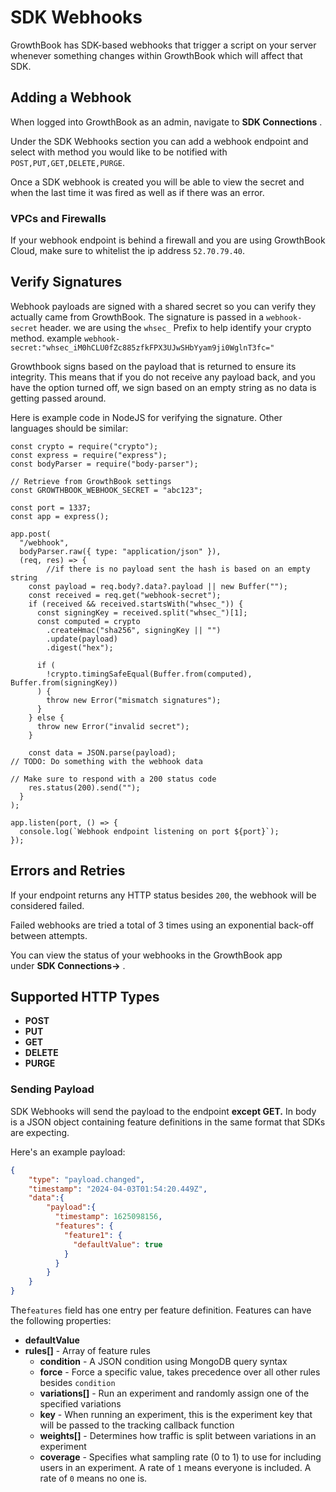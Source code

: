# SDK Webhooks

GrowthBook has SDK-based webhooks that trigger a script on your server whenever something changes within GrowthBook which will affect that SDK.

## **Adding a Webhook[](http://localhost:3200/app/webhooks/event-webhooks#adding-a-webhook)**

When logged into GrowthBook as an admin, navigate to **SDK Connections** .

Under the SDK Webhooks section you can add a webhook endpoint and select with method you would like to be notified with `POST,PUT,GET,DELETE,PURGE`.

Once a SDK webhook is created you will be able to view the secret and when the last time it was fired as well as if there was an error.

### **VPCs and Firewalls[](http://localhost:3200/app/webhooks/event-webhooks#vpcs-and-firewalls)**

If your webhook endpoint is behind a firewall and you are using GrowthBook Cloud, make sure to whitelist the ip address `52.70.79.40`.

## **Verify Signatures[](http://localhost:3200/app/webhooks/event-webhooks#verify-signatures)**

Webhook payloads are signed with a shared secret so you can verify they actually came from GrowthBook. The signature is passed in a `webhook-secret` header.
we are using the `whsec_` Prefix to help identify your crypto method. example `webhook-secret:"whsec_iM0hCLU0fZc885zfkFPX3UJwSHbYyam9ji0WglnT3fc="`

Growthbook signs based on the payload that is returned to ensure its integrity. This means that if you do not receive any payload back, and you have the option turned off, we sign based on an empty string as no data is getting passed around.

Here is example code in NodeJS for verifying the signature. Other languages should be similar:

```
const crypto = require("crypto");
const express = require("express");
const bodyParser = require("body-parser");

// Retrieve from GrowthBook settings
const GROWTHBOOK_WEBHOOK_SECRET = "abc123";

const port = 1337;
const app = express();

app.post(
  "/webhook",
  bodyParser.raw({ type: "application/json" }),
  (req, res) => {
		//if there is no payload sent the hash is based on an empty string
    const payload = req.body?.data?.payload || new Buffer("");
    const received = req.get("webhook-secret");
    if (received && received.startsWith("whsec_")) {
      const signingKey = received.split("whsec_")[1];
      const computed = crypto
        .createHmac("sha256", signingKey || "")
        .update(payload)
        .digest("hex");

      if (
        !crypto.timingSafeEqual(Buffer.from(computed), Buffer.from(signingKey))
      ) {
        throw new Error("mismatch signatures");
      }
    } else {
      throw new Error("invalid secret");
    }

    const data = JSON.parse(payload);
// TODO: Do something with the webhook data

// Make sure to respond with a 200 status code
    res.status(200).send("");
  }
);

app.listen(port, () => {
  console.log(`Webhook endpoint listening on port ${port}`);
});
```

## **Errors and Retries[](http://localhost:3200/app/webhooks/event-webhooks#errors-and-retries)**

If your endpoint returns any HTTP status besides `200`, the webhook will be considered failed.

Failed webhooks are tried a total of 3 times using an exponential back-off between attempts.

You can view the status of your webhooks in the GrowthBook app under **SDK Connections→** .

## **Supported HTTP Types[](http://localhost:3200/app/webhooks/event-webhooks#supported-event-types)**

- **POST**
- **PUT**
- **GET**
- **DELETE**
- **PURGE**

### **Sending Payload[](http://localhost:3200/app/webhooks/event-webhooks#payload)**

SDK Webhooks will send the payload to the endpoint **except GET.** In body is a JSON object containing feature definitions in the same format that SDKs are expecting.

Here's an example payload:

```json
{
	"type": "payload.changed",
	"timestamp": "2024-04-03T01:54:20.449Z",
	"data":{
		"payload":{
		  "timestamp": 1625098156,
		  "features": {
		    "feature1": {
		      "defaultValue": true
		    }
		  }
		}
	}
}
```

The`features` field has one entry per feature definition. Features can have the following properties:

- **defaultValue**
- **rules[]** - Array of feature rules
  - **condition** - A JSON condition using MongoDB query syntax
  - **force** - Force a specific value, takes precedence over all other rules besides `condition`
  - **variations[]** - Run an experiment and randomly assign one of the specified variations
  - **key** - When running an experiment, this is the experiment key that will be passed to the tracking callback function
  - **weights[]** - Determines how traffic is split between variations in an experiment
  - **coverage** - Specifies what sampling rate (0 to 1) to use for including users in an experiment. A rate of `1` means everyone is included. A rate of `0` means no one is.
